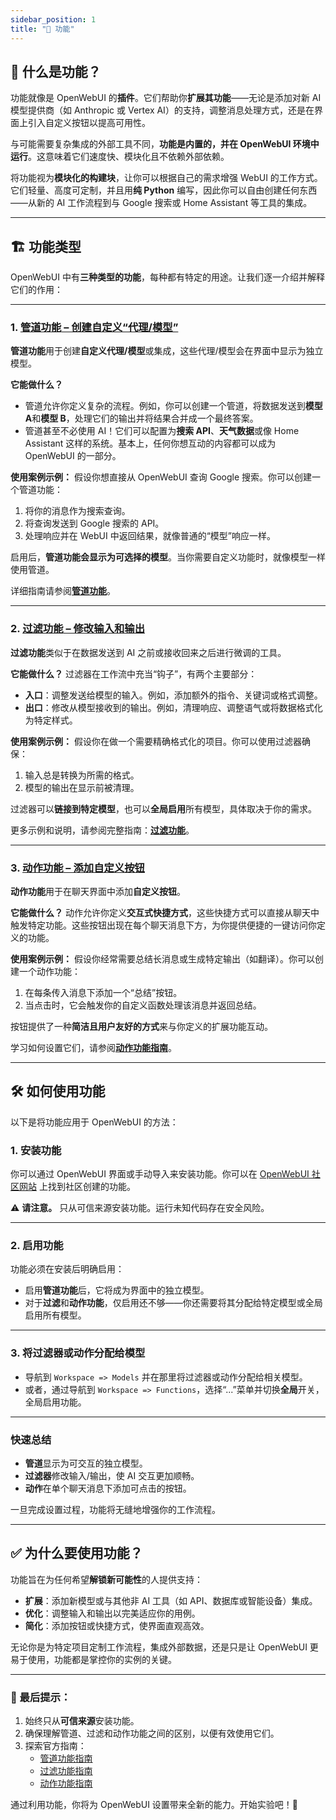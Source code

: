 ```yaml
---
sidebar_position: 1
title: "🧰 功能"
---
```


## 🚀 什么是功能？

功能就像是 OpenWebUI 的**插件**。它们帮助你**扩展其功能**——无论是添加对新 AI 模型提供商（如 Anthropic 或 Vertex AI）的支持，调整消息处理方式，还是在界面上引入自定义按钮以提高可用性。

与可能需要复杂集成的外部工具不同，**功能是内置的，并在 OpenWebUI 环境中运行**。这意味着它们速度快、模块化且不依赖外部依赖。

将功能视为**模块化的构建块**，让你可以根据自己的需求增强 WebUI 的工作方式。它们轻量、高度可定制，并且用**纯 Python** 编写，因此你可以自由创建任何东西——从新的 AI 工作流程到与 Google 搜索或 Home Assistant 等工具的集成。

---

## 🏗️ 功能类型  

OpenWebUI 中有**三种类型的功能**，每种都有特定的用途。让我们逐一介绍并解释它们的作用：

---

### 1. [**管道功能** – 创建自定义“代理/模型”](./pipe.mdx)

**管道功能**用于创建**自定义代理/模型**或集成，这些代理/模型会在界面中显示为独立模型。

**它能做什么？**
- 管道允许你定义复杂的流程。例如，你可以创建一个管道，将数据发送到**模型 A**和**模型 B**，处理它们的输出并将结果合并成一个最终答案。
- 管道甚至不必使用 AI！它们可以配置为**搜索 API**、**天气数据**或像 Home Assistant 这样的系统。基本上，任何你想互动的内容都可以成为 OpenWebUI 的一部分。

**使用案例示例：**
假设你想直接从 OpenWebUI 查询 Google 搜索。你可以创建一个管道功能：
1. 将你的消息作为搜索查询。
2. 将查询发送到 Google 搜索的 API。
3. 处理响应并在 WebUI 中返回结果，就像普通的“模型”响应一样。

启用后，**管道功能会显示为可选择的模型**。当你需要自定义功能时，就像模型一样使用管道。

详细指南请参阅[**管道功能**](./pipe.mdx)。

---

### 2. [**过滤功能** – 修改输入和输出](./filter.mdx)  

**过滤功能**类似于在数据发送到 AI 之前或接收回来之后进行微调的工具。

**它能做什么？**
过滤器在工作流中充当“钩子”，有两个主要部分：
- **入口**：调整发送给模型的输入。例如，添加额外的指令、关键词或格式调整。
- **出口**：修改从模型接收到的输出。例如，清理响应、调整语气或将数据格式化为特定样式。

**使用案例示例：**
假设你在做一个需要精确格式化的项目。你可以使用过滤器确保：
1. 输入总是转换为所需的格式。
2. 模型的输出在显示前被清理。

过滤器可以**链接到特定模型**，也可以**全局启用**所有模型，具体取决于你的需求。

更多示例和说明，请参阅完整指南：[**过滤功能**](./filter.mdx)。

---

### 3. [**动作功能** – 添加自定义按钮](./action.mdx) 

**动作功能**用于在聊天界面中添加**自定义按钮**。

**它能做什么？**
动作允许你定义**交互式快捷方式**，这些快捷方式可以直接从聊天中触发特定功能。这些按钮出现在每个聊天消息下方，为你提供便捷的一键访问你定义的功能。

**使用案例示例：**
假设你经常需要总结长消息或生成特定输出（如翻译）。你可以创建一个动作功能：
1. 在每条传入消息下添加一个“总结”按钮。
2. 当点击时，它会触发你的自定义函数处理该消息并返回总结。

按钮提供了一种**简洁且用户友好的方式**来与你定义的扩展功能互动。

学习如何设置它们，请参阅[**动作功能指南**](./action.mdx)。

---

## 🛠️ 如何使用功能  

以下是将功能应用于 OpenWebUI 的方法：

### 1. **安装功能**
你可以通过 OpenWebUI 界面或手动导入来安装功能。你可以在 [OpenWebUI 社区网站](https://openwebui.com/functions) 上找到社区创建的功能。

⚠️ **请注意。** 只从可信来源安装功能。运行未知代码存在安全风险。

---

### 2. **启用功能**
功能必须在安装后明确启用：
- 启用**管道功能**后，它将成为界面中的独立模型。
- 对于**过滤**和**动作功能**，仅启用还不够——你还需要将其分配给特定模型或全局启用所有模型。

---

### 3. **将过滤器或动作分配给模型**
- 导航到 `Workspace => Models` 并在那里将过滤器或动作分配给相关模型。
- 或者，通过导航到 `Workspace => Functions`，选择“...”菜单并切换**全局**开关，全局启用功能。

---

### 快速总结
- **管道**显示为可交互的独立模型。
- **过滤器**修改输入/输出，使 AI 交互更加顺畅。
- **动作**在单个聊天消息下添加可点击的按钮。

一旦完成设置过程，功能将无缝地增强你的工作流程。

---

## ✅ 为什么要使用功能？

功能旨在为任何希望**解锁新可能性**的人提供支持：

- **扩展**：添加新模型或与其他非 AI 工具（如 API、数据库或智能设备）集成。
- **优化**：调整输入和输出以完美适应你的用例。
- **简化**：添加按钮或快捷方式，使界面直观高效。

无论你是为特定项目定制工作流程，集成外部数据，还是只是让 OpenWebUI 更易于使用，功能都是掌控你的实例的关键。

---

### 📝 最后提示：
1. 始终只从**可信来源**安装功能。
2. 确保理解管道、过滤和动作功能之间的区别，以便有效使用它们。
3. 探索官方指南：
   - [管道功能指南](./pipe.mdx)
   - [过滤功能指南](./filter.mdx)
   - [动作功能指南](./action.mdx)

通过利用功能，你将为 OpenWebUI 设置带来全新的能力。开始实验吧！🚀
